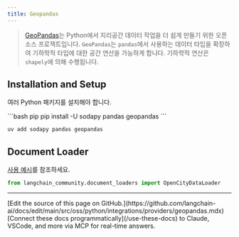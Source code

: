 ```yaml
---
title: Geopandas
---
```


>[GeoPandas](https://geopandas.org/)는 Python에서 지리공간 데이터 작업을 더 쉽게 만들기 위한 오픈 소스 프로젝트입니다. `GeoPandas`는 `pandas`에서 사용하는 데이터 타입을 확장하여 기하학적 타입에 대한 공간 연산을 가능하게 합니다.
> 기하학적 연산은 `shapely`에 의해 수행됩니다.


## Installation and Setup

여러 Python 패키지를 설치해야 합니다.

<CodeGroup>
```bash pip
pip install -U sodapy pandas geopandas
```

```bash uv
uv add sodapy pandas geopandas
```
</CodeGroup>

## Document Loader

[사용 예시](/oss/python/integrations/document_loaders/geopandas)를 참조하세요.

```python
from langchain_community.document_loaders import OpenCityDataLoader
```

---

<Callout icon="pen-to-square" iconType="regular">
    [Edit the source of this page on GitHub.](https://github.com/langchain-ai/docs/edit/main/src/oss/python/integrations/providers/geopandas.mdx)
</Callout>
<Tip icon="terminal" iconType="regular">
    [Connect these docs programmatically](/use-these-docs) to Claude, VSCode, and more via MCP for    real-time answers.
</Tip>
